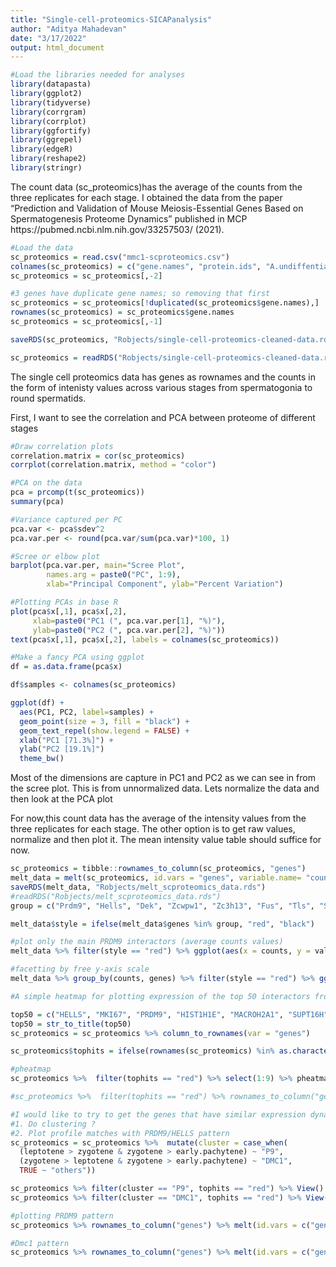```yaml
---
title: "Single-cell-proteomics-SICAPanalysis"
author: "Aditya Mahadevan"
date: "3/17/2022"
output: html_document
---
```


```r
#Load the libraries needed for analyses
library(datapasta)
library(ggplot2)
library(tidyverse)
library(corrgram)
library(corrplot)
library(ggfortify)
library(ggrepel)
library(edgeR)
library(reshape2)
library(stringr)
```
The count data (sc_proteomics)has the average of the counts from the three replicates for each stage. I obtained the data from the paper "Prediction and Validation of Mouse Meiosis-Essential Genes Based on Spermatogenesis Proteome Dynamics" published in MCP https://pubmed.ncbi.nlm.nih.gov/33257503/ (2021). 
```r
#Load the data
sc_proteomics = read.csv("mmc1-scproteomics.csv")
colnames(sc_proteomics) = c("gene.names", "protein.ids", "A.undiffentiated", "leptotene", "zygotene", "early.pachytene", "mid.pachytene", "late.pachytene", "early.diplotene", "late.diplotene2", "round.spermatid")
sc_proteomics = sc_proteomics[,-2]

#3 genes have duplicate gene names; so removing that first
sc_proteomics = sc_proteomics[!duplicated(sc_proteomics$gene.names),]
rownames(sc_proteomics) = sc_proteomics$gene.names
sc_proteomics = sc_proteomics[,-1]

saveRDS(sc_proteomics, "Robjects/single-cell-proteomics-cleaned-data.rds")

sc_proteomics = readRDS("Robjects/single-cell-proteomics-cleaned-data.rds")
```
The single cell proteomics data has genes as rownames and the counts in the form of intenisty values across various stages from spermatogonia to round spermatids. 

First, I want to see the correlation and PCA between proteome of different stages
```r
#Draw correlation plots
correlation.matrix = cor(sc_proteomics)
corrplot(correlation.matrix, method = "color")

#PCA on the data
pca = prcomp(t(sc_proteomics))
summary(pca)

#Variance captured per PC
pca.var <- pca$sdev^2
pca.var.per <- round(pca.var/sum(pca.var)*100, 1)

#Scree or elbow plot
barplot(pca.var.per, main="Scree Plot", 
        names.arg = paste0("PC", 1:9),
        xlab="Principal Component", ylab="Percent Variation")

#Plotting PCAs in base R
plot(pca$x[,1], pca$x[,2], 
     xlab=paste0("PC1 (", pca.var.per[1], "%)"),
     ylab=paste0("PC2 (", pca.var.per[2], "%)"))
text(pca$x[,1], pca$x[,2], labels = colnames(sc_proteomics))
```


```r
#Make a fancy PCA using ggplot
df = as.data.frame(pca$x)

df$samples <- colnames(sc_proteomics) 

ggplot(df) +
  aes(PC1, PC2, label=samples) + 
  geom_point(size = 3, fill = "black") +
  geom_text_repel(show.legend = FALSE) +
  xlab("PC1 [71.3%]") +
  ylab("PC2 [19.1%]")
  theme_bw()
```
Most of the dimensions are capture in PC1 and PC2 as we can see in from the scree plot. This is from unnormalized data. Lets normalize the data and then look at the PCA plot

For now,this count data has the average of the intensity values from the three replicates for each stage. The other option is to get raw values, normalize and then plot it. The mean intensity value table should suffice for now.
```r
sc_proteomics = tibble::rownames_to_column(sc_proteomics, "genes")
melt_data = melt(sc_proteomics, id.vars = "genes", variable.name= "counts")
saveRDS(melt_data, "Robjects/melt_scproteomics_data.rds")
#readRDS("Robjects/melt_scproteomics_data.rds")
group = c("Prdm9", "Hells", "Dek", "Zcwpw1", "Zc3h13", "Fus", "Tls", "Smarca5", "Btf", "Bclaf1", "Dmc1", "Spo11", "Rad51", "Mlh1")

melt_data$style = ifelse(melt_data$genes %in% group, "red", "black")

#plot only the main PRDM9 interactors (average counts values)
melt_data %>% filter(style == "red") %>% ggplot(aes(x = counts, y = value, color = genes)) + geom_point(size = 2.5) + theme(axis.text.x = element_text(angle = 90, vjust = 0.5, hjust=1)) + facet_grid(~genes) + xlab("Protein content across stages") + ylab("Average protein abundance \n with unique peptides >=2") + scale_fill_discrete(name = "Hotspot proteins")
```


```r
#facetting by free y-axis scale
melt_data %>% group_by(counts, genes) %>% filter(style == "red") %>% ggplot(aes(x = counts, y = value, group = genes, colour = genes)) + geom_line() + geom_point() + facet_wrap(~genes, scales="free_y") + theme(axis.text.x = element_text(angle = 90, vjust = 0.5, hjust=1)) + xlab("Protein content across stages") + ylab("Average protein abundance \n with unique peptides >=2") + scale_fill_discrete(name = "Hotspot proteins")
```


```r
#A simple heatmap for plotting expression of the top 50 interactors from the 12 min SICAP data

top50 = c("HELLS", "MKI67", "PRDM9", "HIST1H1E", "MACROH2A1", "SUPT16H", "H4-16", "DDX21", "TOP2A", "DSP", "BAZ1B", "PRPF8", "PFN1", "HNRNPU", "TOP1", "SMC1A", "NCL", "FUS", "TRIM28", "SPRR2E", "GTF2I", "SPRR2G", "SPRR2D", "HNRNPL", "H2BC18", "XRCC6", "RPL7A", "APEX1", "RAN", "PRMT1", "HP1BP3", "SRSF9", "PRKDC", "MSH6", "ACTG2", "HEL2", "ILF3", "SPRR2A", "ENO1", "RECQL", "SNRNP200", "RPS27A", "HSP90AA1", "RPL3", "RPL22", "TUBA1C", "TOP2B", "YWHAZ", "RPS8")
top50 = str_to_title(top50)
sc_proteomics = sc_proteomics %>% column_to_rownames(var = "genes") 

sc_proteomics$tophits = ifelse(rownames(sc_proteomics) %in% as.character(top50), "red", "black")

#pheatmap
sc_proteomics %>%  filter(tophits == "red") %>% select(1:9) %>% pheatmap::pheatmap(show_rownames = T, cluster_cols = TRUE)

#sc_proteomics %>%  filter(tophits == "red") %>% rownames_to_column("genes") %>% select(1:11) %>% melt(id.vars = "genes", variable.name= "counts") %>% ggplot(aes(x = genes, y = counts, fill = value)) + geom_point()
```


```r
#I would like to try to get the genes that have similar expression dynamics as HELLS, PRDM9/ZCWPW1. How do I plot this?
#1. Do clustering ?
#2. Plot profile matches with PRDM9/HELLS pattern
sc_proteomics = sc_proteomics %>%  mutate(cluster = case_when(
  (leptotene > zygotene & zygotene > early.pachytene) ~ "P9", 
  (zygotene > leptotene & zygotene > early.pachytene) ~ "DMC1",
  TRUE ~ "others"))

sc_proteomics %>% filter(cluster == "P9", tophits == "red") %>% View()
sc_proteomics %>% filter(cluster == "DMC1", tophits == "red") %>% View()

#plotting PRDM9 pattern
sc_proteomics %>% rownames_to_column("genes") %>% melt(id.vars = c("genes", "cluster", "tophits"), variable.name= "counts") %>% filter(cluster == "P9", tophits == "red") %>% ggplot(aes(x = counts, y = value, group = genes, colour = genes)) + geom_line() + geom_point() + facet_wrap(~genes, scales="free_y") + theme(axis.text.x = element_text(angle = 90, vjust = 0.5, hjust=1)) + xlab("Spermatogenic Stages") + ylab("Average protein abundance \n with unique peptides >=2") + scale_fill_discrete(name = "Hotspot proteins")

#Dmc1 pattern
sc_proteomics %>% rownames_to_column("genes") %>% melt(id.vars = c("genes", "cluster", "tophits"), variable.name= "counts") %>% filter(cluster == "DMC1", tophits == "red") %>% ggplot(aes(x = counts, y = value, group = genes, colour = genes)) + geom_line() + geom_point() + facet_wrap(~genes, scales="free_y") + theme(axis.text.x = element_text(angle = 90, vjust = 0.5, hjust=1)) + xlab("Spermatogenic Stages") + ylab("Average protein abundance \n with unique peptides >=2") + scale_fill_discrete(name = "Hotspot proteins")
```

